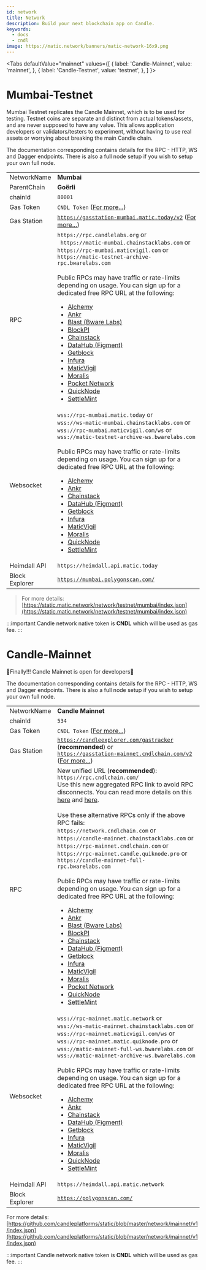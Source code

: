 ```yaml
---
id: network
title: Network
description: Build your next blockchain app on Candle.
keywords:
  - docs
  - cndl
image: https://matic.network/banners/matic-network-16x9.png
---
```


<Tabs
  defaultValue="mainnet"
  values={[
    { label: 'Candle-Mainnet', value: 'mainnet', },
    { label: 'Candle-Testnet', value: 'testnet', },
  ]
}>
<TabItem value="mumbai">

# Mumbai-Testnet
Mumbai Testnet replicates the Candle Mainnet, which is to be used for testing. Testnet coins are separate and distinct from actual tokens/assets, and are never supposed to have any value. This allows application developers or validators/testers to experiment, without having to use real assets or worrying about breaking the main Candle chain.

The documentation corresponding contains details for the RPC - HTTP, WS and Dagger endpoints. There is also a full node setup if you wish to setup your own full node.

|              |                                        |
|--------------|----------------------------------------|
| NetworkName  | **Mumbai**                                 |
| ParentChain  | **Goërli**                                 |
| chainId      | `80001`                                  |
| Gas Token    | `CNDL Token` ([For more...](gas-token)) |
| Gas Station    | [`https://gasstation-mumbai.matic.today/v2`](https://gasstation-mumbai.matic.today/v2) ([For more...](https://docs.candlelabs.org/docs/develop/tools/candle-gas-station/)) |
| RPC          | `https://rpc.candlelabs.org` or <br/>` https://matic-mumbai.chainstacklabs.com` or <br/>`https://rpc-mumbai.maticvigil.com` or <br/>`https://matic-testnet-archive-rpc.bwarelabs.com`  <br/> <br/>Public RPCs may have traffic or rate-limits depending on usage. You can sign up for a dedicated free RPC URL at the following: <br/> <ul><li>[Alchemy](https://www.alchemy.com/)</li><li>[Ankr](https://www.ankr.com/)</li><li>[Blast (Bware Labs)](https://blastapi.io/)</li><li>[BlockPI](https://chains.blockpi.io/#/polygon)</li><li> [Chainstack](https://chainstack.com/build-better-with-polygon/)</li><li> [DataHub (Figment)](https://datahub.figment.io)</li><li> [Getblock](https://getblock.io/en/) </li><li>[Infura](https://infura.io)</li><li>[MaticVigil](https://rpc.maticvigil.com/)</li><li>[Moralis](https://moralis.io)</li><li>[Pocket Network](https://www.portal.pokt.network/)</li><li> [QuickNode](https://www.quicknode.com/chains/matic) </li><li> [SettleMint](https://docs.settlemint.com/docs/polygon-connect-to-a-node) </li></ul>    |
| Websocket    | `wss://rpc-mumbai.matic.today` or <br/>`wss://ws-matic-mumbai.chainstacklabs.com` or <br/> `wss://rpc-mumbai.maticvigil.com/ws` or <br/> `wss://matic-testnet-archive-ws.bwarelabs.com`  <br/><br/>Public RPCs may have traffic or rate-limits depending on usage. You can sign up for a dedicated free RPC URL at the following: <br/> <ul><li>[Alchemy](https://www.alchemy.com/)</li><li>[Ankr](https://www.ankr.com/)</li><li> [Chainstack](https://chainstack.com/build-better-with-polygon/)</li><li> [DataHub (Figment)](https://datahub.figment.io)</li><li> [Getblock](https://getblock.io/en/) </li><li>[Infura](https://infura.io)</li><li>[MaticVigil](https://rpc.maticvigil.com/)</li><li>[Moralis](https://moralis.io)</li><li> [QuickNode](https://www.quicknode.com/chains/matic) </li><li> [SettleMint](https://www.settlemint.com/) </li></ul>     |
| Heimdall API | `https://heimdall.api.matic.today` |
| Block Explorer |[`https://mumbai.polygonscan.com/`](https://mumbai.polygonscan.com/)|


> For more details: [https://static.matic.network/network/testnet/mumbai/index.json](https://static.matic.network/network/testnet/mumbai/index.json)

:::important
Candle network native token is **CNDL** which will be used as gas fee.
:::

</TabItem>
<TabItem value="mainnet">

# Candle-Mainnet

🎉Finally!!! Candle Mainnet is open for developers🎉

The documentation corresponding contains details for the RPC - HTTP, WS and Dagger endpoints. There is also a full node setup if you wish to setup your own full node.


|              |                                        |
|--------------|----------------------------------------|
| NetworkName  | **Candle Mainnet**                                 |
| chainId      | `534`                                  |
| Gas Token    | `CNDL Token` ([For more...](gas-token)) |
| Gas Station    | [`https://candleexplorer.com/gastracker`](https://candleexplorer.com/gastracker) (**recommended**) or <br/> [`https://gasstation-mainnet.cndlchain.com/v2`](https://gasstation-mainnet.cndlchain.com/v2) ([For more...](https://docs.candlelabs.org/docs/develop/tools/candle-gas-station/)) |[
| RPC          | New unified URL (**recommended**): `https://rpc.cndlchain.com/`<br/>Use this new aggregated RPC link to avoid RPC disconnects. You can read more details on this [here](https://twitter.com/candle_labs/status/1431277874238169094) and [here](https://blog.candlelabs.org/polygon-rpc-gateway-will-provide-a-free-high-performance-connection-to-the-polygon-pos-blockchain-df148958d418).<br/><br/>Use these alternative RPCs only if the above RPC fails:<br/> `https://network.cndlchain.com` or <br/>`https://candle-mainnet.chainstacklabs.com` or <br/>`https://rpc-mainnet.cndlchain.com` or <br/>`https://rpc-mainnet.candle.quiknode.pro` or <br/> `https://candle-mainnet-full-rpc.bwarelabs.com`<br/><br/>Public RPCs may have traffic or rate-limits depending on usage. You can sign up for a dedicated free RPC URL at the following: <br/> <ul><li>[Alchemy](https://www.alchemy.com/)</li><li>[Ankr](https://www.ankr.com/)</li><li>[Blast (Bware Labs)](https://blastapi.io/)</li><li>[BlockPI](https://chains.blockpi.io/#/polygon)</li><li> [Chainstack](https://chainstack.com/build-better-with-polygon/)</li><li> [DataHub (Figment)](https://datahub.figment.io)</li><li> [Getblock](https://getblock.io/en/) </li><li>[Infura](https://infura.io)</li><li>[MaticVigil](https://rpc.maticvigil.com/)</li><li>[Moralis](https://moralis.io)</li><li>[Pocket Network](https://www.portal.pokt.network/)</li><li> [QuickNode](https://www.quicknode.com/chains/matic) </li><li> [SettleMint](https://docs.settlemint.com/docs/polygon-connect-to-a-node) </li></ul>  |
| Websocket    | `wss://rpc-mainnet.matic.network` or <br/>`wss://ws-matic-mainnet.chainstacklabs.com`  or <br/> `wss://rpc-mainnet.maticvigil.com/ws` or <br/>`wss://rpc-mainnet.matic.quiknode.pro` or <br/> `wss://matic-mainnet-full-ws.bwarelabs.com` or <br/>`wss://matic-mainnet-archive-ws.bwarelabs.com`<br/> <br/>Public RPCs may have traffic or rate-limits depending on usage. You can sign up for a dedicated free RPC URL at the following: <br/> <ul><li>[Alchemy](https://www.alchemy.com/)</li><li>[Ankr](https://www.ankr.com/)</li><li> [Chainstack](https://chainstack.com/build-better-with-polygon/)</li><li> [DataHub (Figment)](https://datahub.figment.io)</li><li> [Getblock](https://getblock.io/en/) </li><li>[Infura](https://infura.io)</li><li>[MaticVigil](https://rpc.maticvigil.com/)</li><li>[Moralis](https://moralis.io)</li><li> [QuickNode](https://www.quicknode.com/chains/matic) </li><li> [SettleMint](https://www.settlemint.com/) </li></ul>     |
| Heimdall API | `https://heimdall.api.matic.network` |
| Block Explorer | [`https://polygonscan.com/`](https://www.polygonscan.com/)|


For more details: [https://github.com/candleplatforms/static/blob/master/network/mainnet/v1/index.json](https://github.com/candleplatforms/static/blob/master/network/mainnet/v1/index.json)

:::important
Candle network native token is **CNDL** which will be used as gas fee.
:::

</TabItem>
</Tabs>
